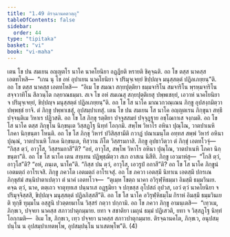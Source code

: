 ```yaml
---
title: "1.49 ติรจฺฉานคตวตฺถุ"
tableOfContents: false
sidebar:
  order: 44
type: "tipitaka"
basket: "vi"
book: "vi-maha"
---
```



<DynamicBreadcrumb />

<Division number="111" book="vi-maha">

<Paragraph number="484" book="vi-maha">
เตน โข ปน สมเยน อญฺญตโร นาโค นาคโยนิยา อฏฺฏียติ หรายติ ชิคุจฺฉติ. อถ โข ตสฺส นาคสฺส เอตทโหสิ—  “เกน นุ โข อหํ อุปาเยน นาคโยนิยา จ ปริมุจฺเจยฺยํ ขิปฺปญฺจ มนุสฺสตฺตํ ปฏิลเภยฺยนฺ”ติ. อถ โข ตสฺส นาคสฺส เอตทโหสิ—  “อิเม โข สมณา สกฺยปุตฺติยา ธมฺมจาริโน สมจาริโน พฺรหฺมจาริโน สจฺจวาทิโน สีลวนฺโต กลฺยาณธมฺมา. สเจ โข อหํ สมเณสุ สกฺยปุตฺติเยสุ ปพฺพเชยฺยํ, เอวาหํ นาคโยนิยา จ ปริมุจฺเจยฺยํ, ขิปฺปญฺจ มนุสฺสตฺตํ ปฏิลเภยฺยนฺ”ติ. อถ โข โส นาโค มาณวกวณฺเณน ภิกฺขู อุปสงฺกมิตฺวา ปพฺพชฺชํ ยาจิ. ตํ ภิกฺขู ปพฺพาเชสุํ, อุปสมฺปาเทสุํ. เตน โข ปน สมเยน โส นาโค อญฺญตเรน ภิกฺขุนา สทฺธึ ปจฺจนฺติเม วิหาเร ปฏิวสติ. อถ โข โส ภิกฺขุ รตฺติยา ปจฺจูสสมยํ ปจฺจุฏฺฐาย อชฺโฌกาเส จงฺกมติ. อถ โข โส นาโค ตสฺส ภิกฺขุโน นิกฺขนฺเต วิสฺสฏฺโฐ นิทฺทํ โอกฺกมิ. สพฺโพ วิหาโร อหินา ปุณฺโณ, วาตปาเนหิ โภคา นิกฺขนฺตา โหนฺติ. อถ โข โส ภิกฺขุ วิหารํ ปวิสิสฺสามีติ กวาฏํ ปณาเมนฺโต อทฺทส สพฺพํ วิหารํ อหินา ปุณฺณํ, วาตปาเนหิ โภเค นิกฺขนฺเต, ทิสฺวาน ภีโต วิสฺสรมกาสิ. ภิกฺขู อุปธาวิตฺวา ตํ ภิกฺขุํ เอตทโวจุํ—  “กิสฺส ตฺวํ, อาวุโส, วิสฺสรมกาสี”ติ? “อยํ, อาวุโส, สพฺโพ วิหาโร อหินา ปุณฺโณ, วาตปาเนหิ โภคา นิกฺขนฺตา”ติ. อถ โข โส นาโค เตน สทฺเทน ปฏิพุชฺฌิตฺวา สเก อาสเน นิสีทิ. ภิกฺขู เอวมาหํสุ—  “โกสิ ตฺวํ, อาวุโส”ติ? “อหํ, ภนฺเต, นาโค”ติ. “กิสฺส ปน ตฺวํ, อาวุโส, เอวรูปํ อกาสี”ติ? อถ โข โส นาโค ภิกฺขูนํ เอตมตฺถํ อาโรเจสิ. ภิกฺขู ภควโต เอตมตฺถํ อาโรเจสุํ.
</Paragraph>

<Paragraph number="485" book="vi-maha">
อถ โข ภควา เอตสฺมึ นิทาเน เอตสฺมึ ปกรเณ ภิกฺขุสํฆํ สนฺนิปาตาเปตฺวา ตํ นาคํ เอตทโวจ—  “ตุเมฺห โขตฺถ นาคา อวิรุฬฺหิธมฺมา อิมสฺมึ ธมฺมวินเย. คจฺฉ ตฺวํ, นาค, ตตฺเถว จาตุทฺทเส ปนฺนรเส อฏฺฐมิยา จ ปกฺขสฺส อุโปสถํ อุปวส, เอวํ ตฺวํ นาคโยนิยา จ ปริมุจฺจิสฺสสิ, ขิปฺปญฺจ มนุสฺสตฺตํ ปฏิลภิสฺสสี”ติ. อถ โข โส นาโค อวิรุฬฺหิธมฺโม กิราหํ อิมสฺมึ ธมฺมวินเยติ ทุกฺขี ทุมฺมโน อสฺสูนิ ปวตฺตยมาโน วิสฺสรํ กตฺวา ปกฺกามิ. อถ โข ภควา ภิกฺขู อามนฺเตสิ—  “เทฺวเม, ภิกฺขเว, ปจฺจยา นาคสฺส สภาวปาตุกมฺมาย. ยทา จ สชาติยา เมถุนํ ธมฺมํ ปฏิเสวติ, ยทา จ วิสฺสฏฺโฐ นิทฺทํ โอกฺกมติ—  อิเม โข, ภิกฺขเว, เทฺว ปจฺจยา นาคสฺส สภาวปาตุกมฺมาย. ติรจฺฉานคโต, ภิกฺขเว, อนุปสมฺปนฺโน น อุปสมฺปาเทตพฺโพ, อุปสมฺปนฺโน นาเสตพฺโพ”ติ. (4)
</Paragraph>
</Division>